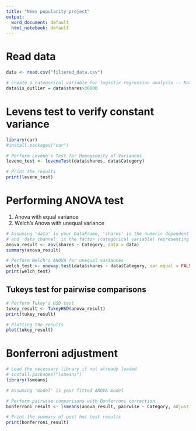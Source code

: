 ```yaml
---
title: "News popularity project"
output:
  word_document: default
  html_notebook: default
---
```


# Read data
```r
data <- read.csv("filtered_data.csv")

# create a categorical variable for logistic regression analysis -- Not used
data$is_outlier = data$shares>30000
```

# Levens test to verify constant variance

```r
library(car)
#install.packages("car")

# Perform Levene's Test for Homogeneity of Variances
levene_test <- leveneTest(data$shares, data$Category)

# Print the results
print(levene_test)

```

# Performing ANOVA test
1. Anova with equal variance 
2. Welch's Anova with unequal variance
```r
# Assuming 'data' is your DataFrame, 'shares' is the numeric dependent variable,
# and 'data_channel' is the factor (categorical variable) representing different groups.
anova_result <- aov(shares ~ Category, data = data)
summary(anova_result)

# Perform Welch's ANOVA for unequal variances
welch_test <- oneway.test(data$shares ~ data$Category, var.equal = FALSE)
print(welch_test)

```
## Tukeys test for pairwise comparisons
```r
# Perform Tukey's HSD test
tukey_result <- TukeyHSD(anova_result)
print(tukey_result)

# Plotting the results
plot(tukey_result)
```


# Bonferroni adjustment
```r
# Load the necessary library if not already loaded
# install.packages("lsmeans")
library(lsmeans)

# Assuming 'model' is your fitted ANOVA model

# Perform pairwise comparisons with Bonferroni correction
bonferroni_result <- lsmeans(anova_result, pairwise ~ Category, adjust = "bonferroni")

# Print the summary of post hoc test results
print(bonferroni_result)

```
